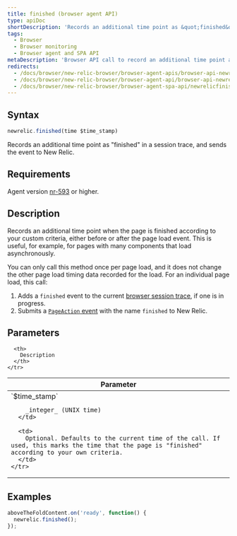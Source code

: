 ```yaml
---
title: finished (browser agent API)
type: apiDoc
shortDescription: 'Records an additional time point as &quot;finished&quot; in a session trace, and sends the event to New Relic.'
tags:
  - Browser
  - Browser monitoring
  - Browser agent and SPA API
metaDescription: 'Browser API call to record an additional time point as a finished event in a browser session trace, and report it to New Relic.'
redirects:
  - /docs/browser/new-relic-browser/browser-agent-apis/browser-api-newrelicfinished
  - /docs/browser/new-relic-browser/browser-agent-api/browser-api-newrelicfinished
  - /docs/browser/new-relic-browser/browser-agent-spa-api/newrelicfinished-browser-agent-api
---
```


## Syntax

```js
newrelic.finished(time $time_stamp)
```

Records an additional time point as "finished" in a session trace, and sends the event to New Relic.

## Requirements

Agent version [nr-593](/docs/release-notes/new-relic-browser-release-notes/browser-agent-release-notes) or higher.

## Description

Records an additional time point when the page is finished according to your custom criteria, either before or after the page load event. This is useful, for example, for pages with many components that load asynchronously.

You can only call this method once per page load, and it does not change the other page load timing data recorded for the load. For an individual page load, this call:

1. Adds a `finished` event to the current [browser session trace](/docs/browser/new-relic-browser/browser-pro-features/session-traces-exploring-webpages-life-cycle), if one is in progress.
2. Submits a [`PageAction` event](/docs/insights/explore-data/attributes/browser-default-attributes-insights#pageaction-list) with the name `finished` to New Relic.

## Parameters

<table>
  <thead>
    <tr>
      <th width="25%">
        Parameter
      </th>

      <th>
        Description
      </th>
    </tr>
  </thead>

  <tbody>
    <tr>
      <td>
        `$time_stamp`

        _integer_ (UNIX time)
      </td>

      <td>
        Optional. Defaults to the current time of the call. If used, this marks the time that the page is "finished" according to your own criteria.
      </td>
    </tr>
  </tbody>
</table>

## Examples

```js
aboveTheFoldContent.on('ready', function() {
  newrelic.finished();
});
```
